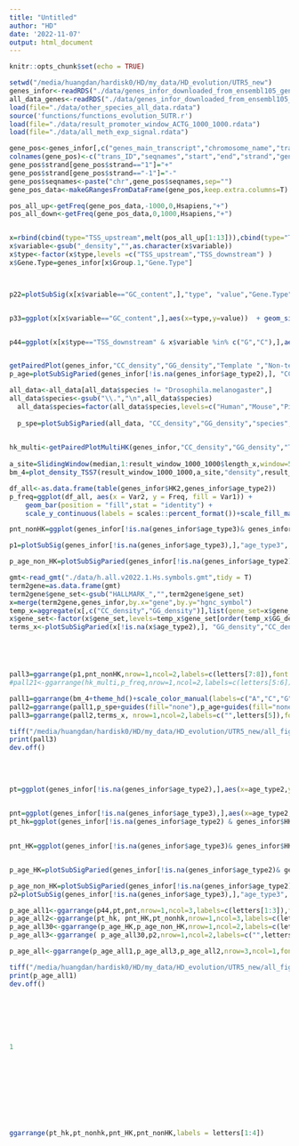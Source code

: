 ```yaml
---
title: "Untitled"
author: "HD"
date: '2022-11-07'
output: html_document
---
```


```r
knitr::opts_chunk$set(echo = TRUE)
```
```r
setwd("/media/huangdan/hardisk0/HD/my_data/HD_evolution/UTR5_new")
genes_infor<-readRDS("./data/genes_infor_downloaded_from_ensembl105_gene_infor.rds")
all_data_genes<-readRDS("./data/genes_infor_downloaded_from_ensembl105_all_data_genes.rds")
load(file="./data/other_species_all_data.rdata")
source('functions/functions_evolution_5UTR.r')
load(file="./data/result_promoter_window_ACTG_1000_1000.rdata")
load(file="./data/all_meth_exp_signal.rdata")

```


```r

gene_pos<-genes_infor[,c("genes_main_transcript","chromosome_name","transcript_start","transcript_end","strand","ensembl_gene_id")]
colnames(gene_pos)<-c("trans_ID","seqnames","start","end","strand","gene_id")
gene_pos$strand[gene_pos$strand=="1"]="+"
gene_pos$strand[gene_pos$strand=="-1"]="-"
gene_pos$seqnames<-paste("chr",gene_pos$seqnames,sep="")
gene_pos_data<-makeGRangesFromDataFrame(gene_pos,keep.extra.columns=T)

pos_all_up<-getFreq(gene_pos_data,-1000,0,Hsapiens,"+")
pos_all_down<-getFreq(gene_pos_data,0,1000,Hsapiens,"+")


x=rbind(cbind(type="TSS_upstream",melt(pos_all_up[1:13])),cbind(type="TSS_downstream" ,melt(pos_all_down[1:13])))
x$variable<-gsub("_density","",as.character(x$variable))
x$type<-factor(x$type,levels =c("TSS_upstream","TSS_downstream") )
x$Gene.Type=genes_infor[x$Group.1,"Gene.Type"]



p22=plotSubSig(x[x$variable=="GC_content",],"type", "value","Gene.Type","", cols1 = c("#1874CD","#EE2C2C"),"","GC cotent") + labs(fill = "Gene.Type")+theme(axis.text.x = element_text(angle = 30,hjust = 1), legend.position = "none")


p33=ggplot(x[x$variable=="GC_content",],aes(x=type,y=value))  + geom_signif(comparisons = getComp(unique(as.character(x$type))),map_signif_level=TRUE,col="black", test='wilcox.test', step_increase=0.1,tip_length = 0.01) +geom_boxplot(alpha=I(0.7),outlier.colour = NA,aes(fill=type))+ylab("GC content")+theme_hd_minimal() + guides(fill="none")+scale_fill_manual(values = c("#7FFF00", "#458B00"))+theme(axis.title.x = element_blank(),axis.text.x = element_text(angle = 30,hjust = 1))


p44=ggplot(x[x$type=="TSS_downstream" & x$variable %in% c("G","C"),],aes(x=variable,y=value))  + geom_signif(comparisons = getComp(c("G","C")),map_signif_level=TRUE,col="black", test='wilcox.test', step_increase=0.1,tip_length = 0.01) +geom_boxplot(alpha=I(0.7),outlier.colour = NA,aes(fill=variable))+ylab("Nucleotide Frequency")+theme_hd_minimal() + guides(fill="none")+scale_fill_manual(values = c("#7FFF00", "#458B00"))+theme(axis.title.x = element_blank(),axis.text.x = element_text(angle = 30,hjust = 1))+ggtitle("TSS downstream")


getPairedPlot(genes_infor,"CC_density","GG_density","Template ","Non-template")
p_age=plotSubSigParied(genes_infor[!is.na(genes_infor$age_type2),], "CC_density","GG_density","age_type2","",cols1=c("#40A4DE", "#F07F16C7"),"Template ","Non-template","Age groups(Million years)","Frequency of G-runs\nin TSS downstream",cols_x="black")+ylim(0,0.18)+labs(fill="Strand")

all_data<-all_data[all_data$species != "Drosophila.melanogaster",]  
all_data$species<-gsub("\\.","\n",all_data$species)
  all_data$species=factor(all_data$species,levels=c("Human","Mouse","Pig","Cow","Zebrafish","Caenorhabditis\nelegans")[6:1])
 
  p_spe=plotSubSigParied(all_data, "CC_density","GG_density","species","",cols1=c("#40A4DE", "#F07F16C7"),"Template ","Non-template","species","Frequency of G-runs\nin TSS downstream",cols_x="black")+xlab("Species") +ylim(0,0.2)+labs(fill="Strand")+theme(axis.text.x = element_text(angle = 60))

  
hk_multi<-getPairedPlotMultiHK(genes_infor,"CC_density","GG_density","Template ","Non-template","HK2")
  
a_site=SlidingWindow(median,1:result_window_1000_1000$length_x,window=50,step=10)
bm_4=plot_density_TSS7(result_window_1000_1000,a_site,"density",result_window_1000_1000$genes_promoter_df$gene_id %in%genes_infor$ensembl_gene_id[genes_infor$Gene.Type!="Oncogene"],"",genes_infor,result_window_1000_1000$genes_promoter_df)

df_all<-as.data.frame(table(genes_infor$HK2,genes_infor$age_type2))
p_freq=ggplot(df_all, aes(x = Var2, y = Freq, fill = Var1)) + 
    geom_bar(position = "fill",stat = "identity") +
    scale_y_continuous(labels = scales::percent_format())+scale_fill_manual("Gene types",values = c("#458B00","#CDCDC1"))+ylab("Frequency")+theme_hd()+theme(axis.text.x = element_text(angle = 30,hjust = 1),legend.position = "bottom" )+xlab("Age groups(Million years)")

pnt_nonHK=ggplot(genes_infor[!is.na(genes_infor$age_type3)& genes_infor$HK2!="HK",],aes(x=age_type2,y=GG_density,fill=age_type2))+geom_boxplot(show.legend = FALSE)+geom_signif(comparisons=getComp(levels(genes_infor$age_type2[!is.na(genes_infor$age_type2)])), test='wilcox.test', map_signif_level=TRUE,col="black",step_increase=0.1) +theme_hd()+scale_fill_manual(values=colorRampPalette(c("white" ,"#CF8310"))(6)[2:6])+theme(axis.text.x = element_text(angle = 30,hjust = 1))+ylab("Frequency of G-runs\nin non-template strand")+xlab("Age groups(Million years)")+ggtitle("Non-HK genes TSS downstream")

p1=plotSubSig(genes_infor[!is.na(genes_infor$age_type3),],"age_type3", "GG_density","HK2","", cols1 = c( "#458B00","#CDCDC1"),"Gene Age Groups\n(million years)","Frequency of G-runs\nin non-template strand") + labs(fill = "Gene type")+theme(axis.text.x = element_text(angle = 30,hjust = 1))+ggtitle("TSS downstream")+ylim(0,0.2)

p_age_non_HK=plotSubSigParied(genes_infor[!is.na(genes_infor$age_type2)& genes_infor$HK2!="HK",], "CC_density","GG_density","age_type2","",cols1=c("#40A4DE", "#F07F16C7"),"Template ","Non-template","Age groups(Million years)","Frequency of G-runs",cols_x="black")+ylim(0,0.18)+ggtitle("non-HK genes TSS downstream")+labs(fill="Strand")

gmt<-read_gmt("./data/h.all.v2022.1.Hs.symbols.gmt",tidy = T)
term2gene=as.data.frame(gmt)
term2gene$gene_set<-gsub("HALLMARK_","",term2gene$gene_set)
x=merge(term2gene,genes_infor,by.x="gene",by.y="hgnc_symbol")
temp_x=aggregate(x[,c("CC_density","GG_density")],list(gene_set=x$gene_set),mean)
x$gene_set<-factor(x$gene_set,levels=temp_x$gene_set[order(temp_x$GG_density-temp_x$CC_density)])
terms_x<-plotSubSigParied(x[!is.na(x$age_type2),], "GG_density","CC_density","gene_set","",cols1=c("#F07F16C7","#40A4DE" ),"Non-template","Template ","HallMark Geneset","Frequency of G-runs\nin TSS downstream",cols_x="black")+labs(fill="Strand")+coord_flip()





pall3=ggarrange(p1,pnt_nonHK,nrow=1,ncol=2,labels=c(letters[7:8]),font.label = list(size = 18, color = "black", face = "bold"),widths = c(1,1,1))
#pall21<-ggarrange(hk_multi,p_freq,nrow=1,ncol=2,labels=c(letters[5:6]),font.label = list(size = 18, color = "black", face = "bold"),widths = c(1,1))

pall1=ggarrange(bm_4+theme_hd()+scale_color_manual(labels=c("A","C","G","T"),values = c("#104E8B", "#B23AEE", "#CD2626", "#458B00"))+ylab("Nucleotide Frequency")+xlab("Distance from TSS(bp)")+theme(axis.text.x = element_text(angle = 90)),p33,nrow=1,ncol=2,labels=c(letters[1:2]),font.label = list(size = 18, color = "black", face = "bold"),widths = c(1,1))
pall2=ggarrange(pall1,p_spe+guides(fill="none"),p_age+guides(fill="none"),nrow=3,ncol=1,labels=c("",letters[3:4]),font.label = list(size = 18, color = "black", face = "bold"))
pall3=ggarrange(pall2,terms_x, nrow=1,ncol=2,labels=c("",letters[5]),font.label = list(size = 18, color = "black", face = "bold"),common.legend = T,legend ="bottom" ,widths = c(1,1.5))

tiff("/media/huangdan/hardisk0/HD/my_data/HD_evolution/UTR5_new/all_figures/all_figure1.tiff",width = 15,height = 18,res=300,units="in",compression = "lzw")
print(pall3)
dev.off()
  
  
  
  
pt=ggplot(genes_infor[!is.na(genes_infor$age_type2),],aes(x=age_type2,y=CC_density,fill=age_type2))+geom_boxplot(show.legend = FALSE)+geom_signif(comparisons=getComp(levels(genes_infor$age_type2[!is.na(genes_infor$age_type2)])), test='wilcox.test', map_signif_level=TRUE,col="black",step_increase=0.1) +theme_hd()+scale_fill_manual(values=colorRampPalette(c("white" ,"#1C84C9"))(6)[2:6])+theme(axis.text.x = element_text(angle = 30,hjust = 1))+ylab("Frequency of G-runs\nin template strand")+xlab("Age groups(Million years)")+ggtitle("All genes")#+stat_summary(fun.data =  countFunction, geom="text", size = 4,col="black")
 

pnt=ggplot(genes_infor[!is.na(genes_infor$age_type3),],aes(x=age_type2,y=GG_density,fill=age_type2))+geom_boxplot(show.legend = FALSE)+geom_signif(comparisons=getComp(levels(genes_infor$age_type2[!is.na(genes_infor$age_type2)])), test='wilcox.test', map_signif_level=TRUE,col="black",step_increase=0.1) +theme_hd()+scale_fill_manual(values=colorRampPalette(c("white" ,"#CF8310"))(6)[2:6])+theme(axis.text.x = element_text(angle = 30,hjust = 1))+ylab("Frequency of G-runs\nin non-template strand")+xlab("Age groups(Million years)")+ggtitle("All genes")#+stat_summary(fun.data =  countFunction, geom="text", size = 4,col="black")
pt_hk=ggplot(genes_infor[!is.na(genes_infor$age_type2) & genes_infor$HK2=="HK",],aes(x=age_type2,y=CC_density,fill=age_type2))+geom_boxplot(show.legend = FALSE)+geom_signif(comparisons=getComp(levels(genes_infor$age_type2[!is.na(genes_infor$age_type2)])), test='wilcox.test', map_signif_level=TRUE,col="black",step_increase=0.1) +theme_hd()+scale_fill_manual(values=colorRampPalette(c("white" ,"#1C84C9"))(6)[2:6])+theme(axis.text.x = element_text(angle = 30,hjust = 1))+ylab("Frequency of G-runs\nin template strand")+xlab("Age groups(Million years)")+ggtitle("HK genes")
 

pnt_HK=ggplot(genes_infor[!is.na(genes_infor$age_type3)& genes_infor$HK2=="HK",],aes(x=age_type2,y=GG_density,fill=age_type2))+geom_boxplot(show.legend = FALSE)+geom_signif(comparisons=getComp(levels(genes_infor$age_type2[!is.na(genes_infor$age_type2)])), test='wilcox.test', map_signif_level=TRUE,col="black",step_increase=0.1) +theme_hd()+scale_fill_manual(values=colorRampPalette(c("white" ,"#CF8310"))(6)[2:6])+theme(axis.text.x = element_text(angle = 30,hjust = 1))+ylab("Frequency of G-runs\nin non-template strand")+xlab("Age groups(Million years)")+ggtitle("HK genes")   


p_age_HK=plotSubSigParied(genes_infor[!is.na(genes_infor$age_type2)& genes_infor$HK2=="HK",], "CC_density","GG_density","age_type2","",cols1=c("#40A4DE", "#F07F16C7"),"Template ","Non-template","Age groups(Million years)","Frequency of G-runs in TSS downstream",cols_x="black")+ylim(0,0.18)+ggtitle("HK genes")+labs(fill="Strand")

p_age_non_HK=plotSubSigParied(genes_infor[!is.na(genes_infor$age_type2)& genes_infor$HK2!="HK",], "CC_density","GG_density","age_type2","",cols1=c("#40A4DE", "#F07F16C7"),"Template ","Non-template","Age groups(Million years)","Frequency of G-runs in TSS downstream",cols_x="black")+ylim(0,0.18)+ggtitle("non-HK genes")+labs(fill="Strand")
p2=plotSubSig(genes_infor[!is.na(genes_infor$age_type3),],"age_type3", "CC_density","HK2","", cols1 = c( "#458B00","#CDCDC1"),"Gene Age Groups\n(million years)","Frequency of G-runs\nin template strand") + labs(fill = "Gene type")+theme(axis.text.x = element_text(angle = 90,hjust = 1))+ggtitle("TSS downstream")+ylim(0,0.2)

p_age_all1<-ggarrange(p44,pt,pnt,nrow=1,ncol=3,labels=c(letters[1:3]),font.label = list(size = 18, color = "black", face = "bold"))
p_age_all2<-ggarrange(pt_hk, pnt_HK,pt_nonhk,nrow=1,ncol=3,labels=c(letters[7:9]),font.label = list(size = 18, color = "black", face = "bold"))
p_age_all30<-ggarrange(p_age_HK,p_age_non_HK,nrow=1,ncol=2,labels=c(letters[4:5]),font.label = list(size = 18, color = "black", face = "bold"),widths = c(1,1),common.legend = T,legend = "bottom")
p_age_all3<-ggarrange( p_age_all30,p2,nrow=1,ncol=2,labels=c("",letters[6]),font.label = list(size = 18, color = "black", face = "bold"),widths = c(2,1))

p_age_all<-ggarrange(p_age_all1,p_age_all3,p_age_all2,nrow=3,ncol=1,font.label = list(size = 18, color = "black", face = "bold"),widths = c(1,1))

tiff("/media/huangdan/hardisk0/HD/my_data/HD_evolution/UTR5_new/all_figures/supply_all_figure1.tiff",width =7,height = 7,res=300,units="in",compression = "lzw")
print(p_age_all1)
dev.off()







1






 



ggarrange(pt_hk,pt_nonhk,pnt_HK,pnt_nonHK,labels = letters[1:4])







```

